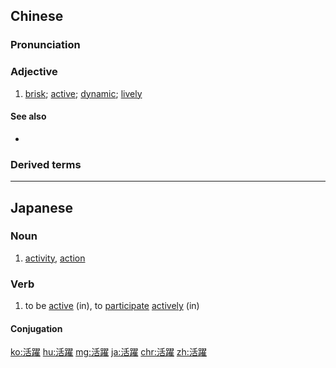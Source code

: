 {{also|活跃}}
==Chinese==
{{zh-forms|s=活跃}}

===Pronunciation===
{{zh-pron
|m=huóyuè
|c=wut6 joek3,wut6 joek6
|cat=a
}}

===Adjective===
{{zh-adj}}

# [[brisk]]; [[active]]; [[dynamic]]; [[lively]]

====See also====
* {{zh-l|𪁎趒}}

===Derived terms===
{{zh-der|活躍分子}}

{{zh-cat|Elementary}}

----

==Japanese==
{{ja-kanjitab|かつ|やく|yomi=o}}

===Noun===
{{ja-noun|かつやく}}

# [[activity]], [[action]]

===Verb===
{{ja-verb-suru|かつやく}}

# to be [[active]] (in), to [[participate]] [[actively]] (in)

====Conjugation====
{{ja-suru|かつやく}}

[[ko:活躍]]
[[hu:活躍]]
[[mg:活躍]]
[[ja:活躍]]
[[chr:活躍]]
[[zh:活躍]]